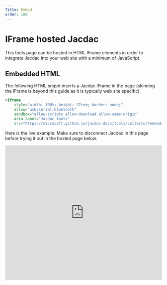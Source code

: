```yaml
---
Title: Embed
order: 100
---
```


# IFrame hosted Jacdac

This tools page can be hosted in HTML IFrame elements in order 
to integrate Jacdac into your web site with a minimum of JavaScript.

## Embedded HTML

The following HTML snippt inserts a Jacdac IFrame in the page 
(skinning the IFrame is beyond this guide as it is typically web site specific).

```HTML
<iframe
    style="width: 100%; height: 27rem; border: none;"
    allow="usb;serial;bluetooth"
    sandbox="allow-scripts allow-download allow-same-origin"
    aria-label="Jacdac tools"
    src="https://microsoft.github.io/jacdac-docs/tools/collector?embed=1" />
```

Here is the live example. Make sure to disconnect Jacdac in this page before trying it out in the hosted page below.

<iframe
    style="width: 100%; height: 27rem; border: none;"
    allow="usb;serial;bluetooth"
    sandbox="allow-scripts allow-download allow-same-origin"
    aria-label="Jacdac tools"
    src="https://microsoft.github.io/jacdac-docs/tools/collector?embed=1" />

## Message protocol
